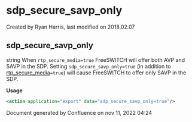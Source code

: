 
# sdp_secure_savp_only 

 Created by  Ryan Harris, last modified on 2018.02.07

## sdp_secure_savp_only

string When `rtp_secure_media=true` FreeSWITCH will offer both AVP and SAVP in the SDP. Setting `sdp_secure_savp_only=true` (in addition to [rtp\_secure\_media](../FreeSWITCH-Explained/Dialplan/Variables-Master-List_16352570.mdx#rtp_secure_media)`=true`) will cause FreeSWITCH to offer only SAVP in the SDP.

**Usage**

```xml
<action application="export" data="sdp_secure_savp_only=true"/>
```

Document generated by Confluence on nov 11, 2022 04:24
